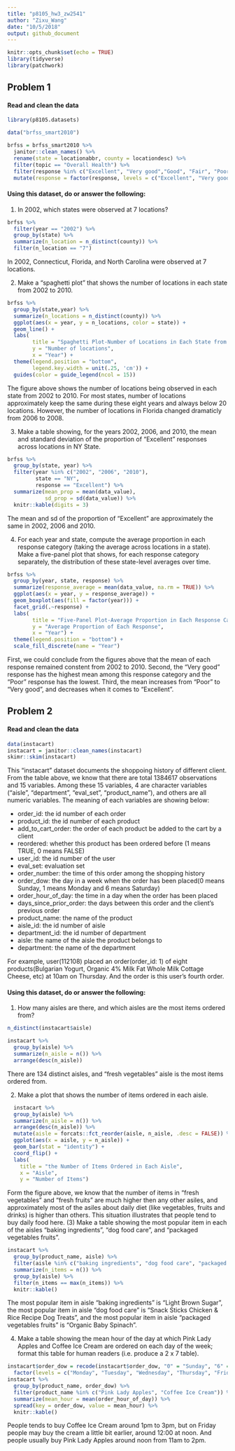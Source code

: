 ```yaml
---
title: "p8105_hw3_zw2541"
author: "Zixu_Wang"
date: "10/5/2018"
output: github_document
---
```


```r
knitr::opts_chunk$set(echo = TRUE)
library(tidyverse)
library(patchwork)
```

## Problem 1

#### Read and clean the data

```r
library(p8105.datasets)

data("brfss_smart2010")

brfss = brfss_smart2010 %>% 
  janitor::clean_names() %>% 
  rename(state = locationabbr, county = locationdesc) %>% 
  filter(topic == "Overall Health") %>% 
  filter(response %in% c("Excellent", "Very good","Good", "Fair", "Poor")) %>% 
  mutate(response = factor(response, levels = c("Excellent", "Very good","Good", "Fair", "Poor")))
```

#### Using this dataset, do or answer the following:

(1) In 2002, which states were observed at 7 locations?

```r
brfss %>% 
  filter(year == "2002") %>% 
  group_by(state) %>% 
  summarize(n_location = n_distinct(county)) %>% 
  filter(n_location == "7")
```

In 2002, Connecticut, Florida, and North Carolina were observed at 7 locations.

(2) Make a “spaghetti plot” that shows the number of locations in each state from 2002 to 2010.

```r
brfss %>% 
  group_by(state,year) %>% 
  summarize(n_locations = n_distinct(county)) %>% 
  ggplot(aes(x = year, y = n_locations, color = state)) +
  geom_line() +
  labs(
        title = "Spaghetti Plot-Number of Locations in Each State from 2002 to 2010",
        y = "Number of locations",
        x = "Year") +
  theme(legend.position = "bottom",
        legend.key.width = unit(.25, 'cm')) +
  guides(color = guide_legend(ncol = 15))
```

The figure above shows the number of locations being observed in each state from 2002 to 2010. For most states, number of locations approximately keep the same during these eight years and always below 20 locations. However, the number of locations in Florida changed dramaticly from 2006 to 2008.

(3) Make a table showing, for the years 2002, 2006, and 2010, the mean and standard deviation of the proportion of "Excellent" responses across locations in NY State.

```r
brfss %>% 
  group_by(state, year) %>% 
  filter(year %in% c("2002", "2006", "2010"),
         state == "NY",
         response == "Excellent") %>% 
  summarize(mean_prop = mean(data_value),
            sd_prop = sd(data_value)) %>% 
  knitr::kable(digits = 3)
```

The mean and sd of the proportion of "Excellent" are approximately the same in 2002, 2006 and 2010.

(4) For each year and state, compute the average proportion in each response category (taking the average across locations in a state). Make a five-panel plot that shows, for each response category separately, the distribution of these state-level averages over time.

```r
brfss %>% 
  group_by(year, state, response) %>% 
  summarize(response_average = mean(data_value, na.rm = TRUE)) %>% 
  ggplot(aes(x = year, y = response_average)) +
  geom_boxplot(aes(fill = factor(year))) +
  facet_grid(.~response) +
  labs(
        title = "Five-Panel Plot-Average Proportion in Each Response Category",
        y = "Average Proportion of Each Response",
        x = "Year") +
  theme(legend.position = "bottom") +
  scale_fill_discrete(name = "Year")
```

First, we could conclude from the figures above that the mean of each response remained constent from 2002 to 2010. Second, the "Very good" response has the highest mean among this response category and the "Poor" response has the lowest. Third, the mean increases from "Poor" to "Very good", and decreases when it comes to "Excellent".

## Problem 2

#### Read and clean the data

```r
data(instacart)
instacart = janitor::clean_names(instacart)
skimr::skim(instacart)
```

This "instacart" dataset documents the shoppoing history of different client. From the table above, we know that there are total 1384617 observations and 15 variables. Among these 15 variables, 4 are character variables ("aisle", "department", "eval_set", "product_name"), and others are all numeric variables. The meaning of each variables are showing below:

* order_id: the id number of each order
* product_id: the id number of each product
* add_to_cart_order: the order of each product be added to the cart by a client
* reordered: whether this product has been ordered before (1 means TRUE, 0 means FALSE)
* user_id: the id number of the user
* eval_set: evaluation set
* order_number: the time of this order among the shopping history
* order_dow: the day in a week when the order has been placed(0 means Sunday, 1 means Monday and 6 means Saturday)
* order_hour_of_day: the time in a day when the order has been placed
* days_since_prior_order: the days between this order and the client's previous order
* product_name: the name of the product
* aisle_id: the id number of aisle
* department_id: the id number of department
* aisle: the name of the aisle the product belongs to
* department: the name of the department

For example, user(112108) placed an order(order_id: 1) of eight products(Bulgarian Yogurt, Organic 4% Milk Fat Whole Milk Cottage Cheese, etc) at 10am on Thursday. And the order is this user's fourth order.

#### Using this dataset, do or answer the following:

(1) How many aisles are there, and which aisles are the most items ordered from?

```r
n_distinct(instacart$aisle)

instacart %>% 
  group_by(aisle) %>% 
  summarize(n_aisle = n()) %>% 
  arrange(desc(n_aisle))
```
There are 134 distinct aisles, and "fresh vegetables" aisle is the most items ordered from.

(2) Make a plot that shows the number of items ordered in each aisle.

```r
  instacart %>% 
  group_by(aisle) %>% 
  summarize(n_aisle = n()) %>% 
  arrange(desc(n_aisle)) %>% 
  mutate(aisle = forcats::fct_reorder(aisle, n_aisle, .desc = FALSE)) %>% 
  ggplot(aes(x = aisle, y = n_aisle)) +
  geom_bar(stat = "identity") +
  coord_flip() +
  labs(
    title = "the Number of Items Ordered in Each Aisle",
    x = "Aisle",
    y = "Number of Items") 
```

Form the figure above, we know that the number of items in "fresh vegetables" and "fresh fruits" are much higher then any other asiles, and approximately most of the asiles about daily diet (like vegetables, fruits and drinks) is higher than others. This situation illustrates that people tend to buy daily food here. 
(3) Make a table showing the most popular item in each of the aisles "baking ingredients", "dog food care", and "packaged vegetables fruits".

```r
instacart %>% 
  group_by(product_name, aisle) %>% 
  filter(aisle %in% c("baking ingredients", "dog food care", "packaged vegetables fruits")) %>% 
  summarize(n_items = n()) %>% 
  group_by(aisle) %>% 
  filter(n_items == max(n_items)) %>% 
  knitr::kable()
```

The most popular item in aisle "baking ingredients" is "Light Brown Sugar", the most popular item in aisle "dog food care" is "Snack Sticks Chicken & Rice Recipe Dog Treats", and the most popular item in aisle "packaged vegetables fruits" is "Organic Baby Spinach".

(4) Make a table showing the mean hour of the day at which Pink Lady Apples and Coffee Ice Cream are ordered on each day of the week; format this table for human readers (i.e. produce a 2 x 7 table).

```r
instacart$order_dow = recode(instacart$order_dow, "0" = "Sunday", "6" = "Saturday", "5" = "Friday", "4" = "Thursday", "3" = "Wednesday", "2" = "Tuesday", "1" = "Monday") %>% 
  factor(levels = c("Monday", "Tuesday", "Wednesday", "Thursday", "Friday", "Saturday", "Sunday"))
instacart %>% 
  group_by(product_name, order_dow) %>% 
  filter(product_name %in% c("Pink Lady Apples", "Coffee Ice Cream")) %>% 
  summarize(mean_hour = mean(order_hour_of_day)) %>% 
  spread(key = order_dow, value = mean_hour) %>% 
  knitr::kable()
```

People tends to buy Coffee Ice Cream around 1pm to 3pm, but on Friday people may buy the cream a little bit earlier, around 12:00 at noon. And people usually buy Pink Lady Apples around noon from 11am to 2pm.

